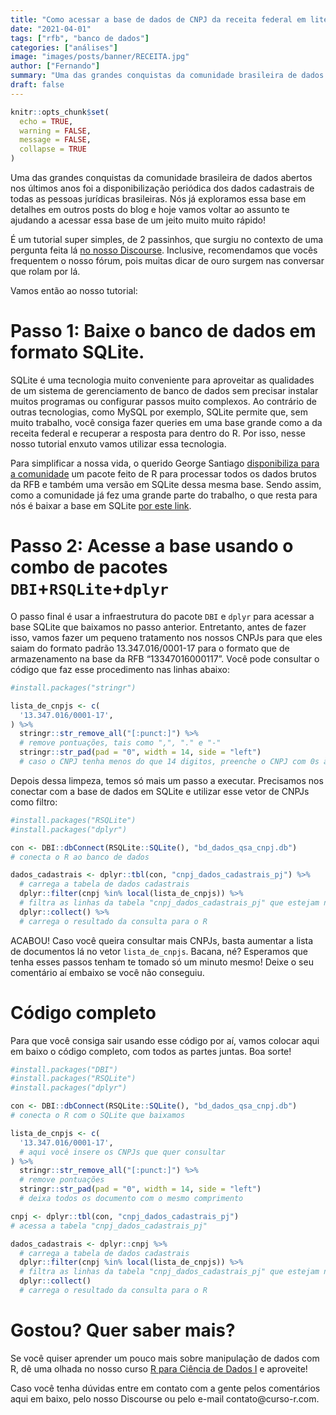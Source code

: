 ```yaml
---
title: "Como acessar a base de dados de CNPJ da receita federal em literalmente 1 minuto"
date: "2021-04-01"
tags: ["rfb", "banco de dados"]
categories: ["análises"]
image: "images/posts/banner/RECEITA.jpg"
author: ["Fernando"]
summary: "Uma das grandes conquistas da comunidade brasileira de dados abertos nos últimos anos foi a disponibilização periódica dos dados cadastrais de todas as pessoas jurídicas brasileiras. Nós já exploramos essa base em detalhes em outros posts do blog e hoje vamos voltar ao assunto te ajudando a acessar essa base de um jeito muito muito rápido!"
draft: false
---
```


```r
knitr::opts_chunk$set(
  echo = TRUE,
  warning = FALSE, 
  message = FALSE, 
  collapse = TRUE
)
```

Uma das grandes conquistas da comunidade brasileira de dados abertos nos últimos anos foi a disponibilização periódica dos dados cadastrais de todas as pessoas jurídicas brasileiras. Nós já exploramos essa base em detalhes em outros posts do blog e hoje vamos voltar ao assunto te ajudando a acessar essa base de um jeito muito muito rápido!

É um tutorial super simples, de 2 passinhos, que surgiu no contexto de uma pergunta feita lá [no nosso Discourse](https://discourse.curso-r.com/t/raspagem-cnpj-inscricao-e-situacao-cadastral/1084/9). Inclusive, recomendamos que vocês frequentem o nosso fórum, pois muitas dicar de ouro surgem nas conversar que rolam por lá.

Vamos então ao nosso tutorial:

# Passo 1: Baixe o banco de dados em formato SQLite.

SQLite é uma tecnologia muito conveniente para aproveitar as qualidades de um sistema de gerenciamento de banco de dados sem precisar instalar muitos programas ou configurar passos muito complexos. Ao contrário de outras tecnologias, como MySQL por exemplo, SQLite permite que, sem muito trabalho, você consiga fazer queries em uma base grande como a da receita federal e recuperar a resposta para dentro do R. Por isso, nesse nosso tutorial enxuto vamos utilizar essa tecnologia.

Para simplificar a nossa vida, o querido George Santiago [disponibiliza para a comunidade](https://github.com/georgevbsantiago/qsacnpj) um pacote feito de R para processar todos os dados brutos da RFB e também uma versão em SQLite dessa mesma base. Sendo assim, como a comunidade já fez uma grande parte do trabalho, o que resta para nós é baixar a base em SQLite [por este link](https://bit.ly/3cRruVw).

# Passo 2: Acesse a base usando o combo de pacotes `DBI`+`RSQLite`+`dplyr`

O passo final é usar a infraestrutura do pacote `DBI` e `dplyr` para acessar a base SQLite que baixamos no passo anterior. Entretanto, antes de fazer isso, vamos fazer um pequeno tratamento nos nossos CNPJs para que eles saiam do formato padrão 13.347.016/0001-17 para o formato que de armazenamento na base da RFB "13347016000117". Você pode consultar o código que faz esse procedimento nas linhas abaixo:

```r
#install.packages("stringr")

lista_de_cnpjs <- c(
  '13.347.016/0001-17',
) %>% 
  stringr::str_remove_all("[:punct:]") %>% 
  # remove pontuações, tais como ",", "." e "-"
  stringr::str_pad(pad = "0", width = 14, side = "left")
  # caso o CNPJ tenha menos do que 14 digitos, preenche o CNPJ com 0s à esquerda
```

Depois dessa limpeza, temos só mais um passo a executar. Precisamos nos conectar com a base de dados em SQLite e utilizar esse vetor de CNPJs como filtro:

```r
#install.packages("RSQLite")
#install.packages("dplyr")

con <- DBI::dbConnect(RSQLite::SQLite(), "bd_dados_qsa_cnpj.db")
# conecta o R ao banco de dados

dados_cadastrais <- dplyr::tbl(con, "cnpj_dados_cadastrais_pj") %>% 
  # carrega a tabela de dados cadastrais
  dplyr::filter(cnpj %in% local(lista_de_cnpjs)) %>% 
  # filtra as linhas da tabela "cnpj_dados_cadastrais_pj" que estejam no vetor "lista_de_cnpjs"
  dplyr::collect() %>% 
  # carrega o resultado da consulta para o R
```

ACABOU! Caso você queira consultar mais CNPJs, basta aumentar a lista de documentos lá no vetor `lista_de_cnpjs`. Bacana, né? Esperamos que tenha esses passos tenham te tomado só um minuto mesmo! Deixe o seu comentário aí embaixo se você não conseguiu.

# Código completo

Para que você consiga sair usando esse código por aí, vamos colocar aqui em baixo o código completo, com todos as partes juntas. Boa sorte!

```r
#install.packages("DBI")
#install.packages("RSQLite")
#install.packages("dplyr")

con <- DBI::dbConnect(RSQLite::SQLite(), "bd_dados_qsa_cnpj.db")
# conecta o R com o SQLite que baixamos

lista_de_cnpjs <- c(
  '13.347.016/0001-17',
  # aqui você insere os CNPJs que quer consultar
) %>% 
  stringr::str_remove_all("[:punct:]") %>% 
  # remove pontuações
  stringr::str_pad(pad = "0", width = 14, side = "left")
  # deixa todos os documento com o mesmo comprimento

cnpj <- dplyr::tbl(con, "cnpj_dados_cadastrais_pj")
# acessa a tabela "cnpj_dados_cadastrais_pj"

dados_cadastrais <- dplyr::cnpj %>% 
  # carrega a tabela de dados cadastrais
  dplyr::filter(cnpj %in% local(lista_de_cnpjs)) %>% 
  # filtra as linhas da tabela "cnpj_dados_cadastrais_pj" que estejam no vetor "lista_de_cnpjs"
  dplyr::collect()
  # carrega o resultado da consulta para o R
```

# Gostou? Quer saber mais?

Se você quiser aprender um pouco mais sobre manipulação de dados com R, dê uma olhada no nosso curso [R para Ciência de Dados I](https://curso-r.com/cursos/r4ds-1/) e aproveite!

Caso você tenha dúvidas entre em contato com a gente pelos comentários aqui em baixo, pelo nosso Discourse ou pelo e-mail contato@curso-r.com. 
